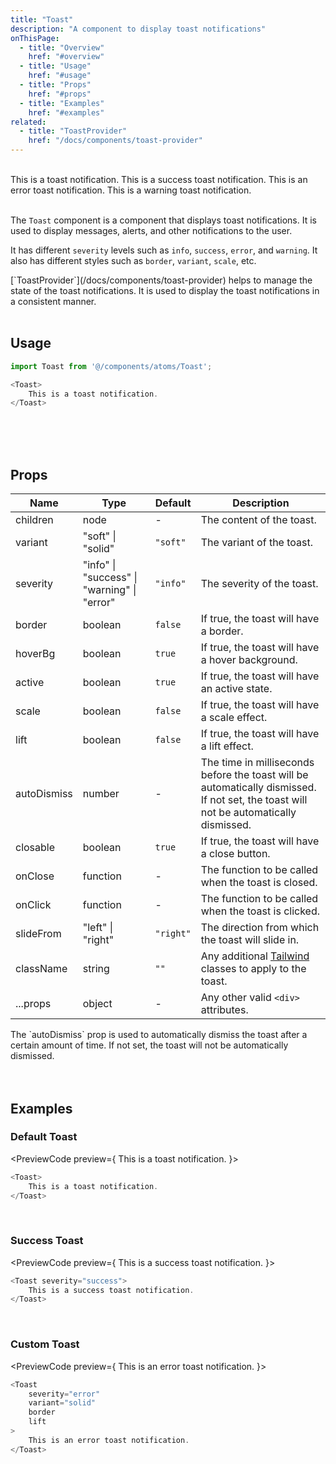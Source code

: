 ```yaml
---
title: "Toast"
description: "A component to display toast notifications"
onThisPage:
  - title: "Overview"
    href: "#overview"
  - title: "Usage"
    href: "#usage"
  - title: "Props"
    href: "#props"
  - title: "Examples"
    href: "#examples"
related:
  - title: "ToastProvider"
    href: "/docs/components/toast-provider"
---
```


<div id="overview" />

<br/>

<div className="flex flex-col w-full items-center justify-center gap-8">
    <Toast>
        This is a toast notification.
    </Toast>
    <Toast severity="success" closable={false}>
        This is a success toast notification.
    </Toast>
    <Toast severity="error" border lift>
        This is an error toast notification.
    </Toast>
    <Toast severity="warning" scale variant="solid">
        This is a warning toast notification.
    </Toast>
</div>

<br />

The `Toast` component is a component that displays toast notifications. It is used to display messages, alerts, and other notifications to the user.

It has different `severity` levels such as `info`, `success`, `error`, and `warning`. It also has different styles such as `border`, `variant`, `scale`, etc.

<Callout>
    [`ToastProvider`](/docs/components/toast-provider) helps to manage the state of the toast notifications. It is used to display the toast notifications in a consistent manner.
</Callout>

<br />
<br />
<Divider />

<div id="usage" />

## Usage

```javascript
import Toast from '@/components/atoms/Toast';

<Toast>
    This is a toast notification.
</Toast>
```

<br />
<br />
<br />
<Divider />

<div id="props" />

## Props

| Name        | Type                                        | Default   | Description                                                                                                                           |
|-------------|---------------------------------------------|-----------|---------------------------------------------------------------------------------------------------------------------------------------|
| children    | node                                        | -         | The content of the toast.                                                                                                             |
| variant     | "soft" \| "solid"                           | `"soft"`  | The variant of the toast.                                                                                                             |
| severity    | "info" \| "success" \| "warning" \| "error" | `"info"`  | The severity of the toast.                                                                                                            |
| border      | boolean                                     | `false`   | If true, the toast will have a border.                                                                                                |
| hoverBg     | boolean                                     | `true`    | If true, the toast will have a hover background.                                                                                      |
| active      | boolean                                     | `true`    | If true, the toast will have an active state.                                                                                         |
| scale       | boolean                                     | `false`   | If true, the toast will have a scale effect.                                                                                          |
| lift        | boolean                                     | `false`   | If true, the toast will have a lift effect.                                                                                           |
| autoDismiss | number                                      | -         | The time in milliseconds before the toast will be automatically dismissed. If not set, the toast will not be automatically dismissed. |
| closable    | boolean                                     | `true`    | If true, the toast will have a close button.                                                                                          |
| onClose     | function                                    | -         | The function to be called when the toast is closed.                                                                                   |
| onClick     | function                                    | -         | The function to be called when the toast is clicked.                                                                                  |
| slideFrom   | "left" \| "right"                           | `"right"` | The direction from which the toast will slide in.                                                                                     |
| className   | string                                      | `""`      | Any additional [Tailwind](https://tailwindcss.com) classes to apply to the toast.                                                     |
| ...props    | object                                      | -         | Any other valid <code>&lt;div&gt;</code> attributes.                                                                                  |

<Tip>
    The `autoDismiss` prop is used to automatically dismiss the toast after a certain amount of time. If not set, the toast will not be automatically dismissed.
</Tip>

<br />
<br />
<br />
<Divider />

<div id="examples" />

## Examples

### Default Toast
<PreviewCode preview={
    <Toast>
        This is a toast notification.
    </Toast>
}>
```javascript
<Toast>
    This is a toast notification.
</Toast>
```
</PreviewCode>

<br />

### Success Toast
<PreviewCode preview={
    <Toast severity="success">
        This is a success toast notification.
    </Toast>
}>
```javascript
<Toast severity="success">
    This is a success toast notification.
</Toast>
```
</PreviewCode>

<br />

### Custom Toast
<PreviewCode preview={
    <Toast
        severity="error"
        variant="solid"
        border
        lift
    >
        This is an error toast notification.
    </Toast>
}>
```javascript
<Toast
    severity="error"
    variant="solid"
    border
    lift
>
    This is an error toast notification.
</Toast>
```
</PreviewCode>

